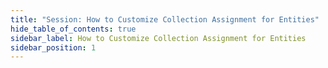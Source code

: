 ```yaml
---
title: "Session: How to Customize Collection Assignment for Entities"
hide_table_of_contents: true
sidebar_label: How to Customize Collection Assignment for Entities
sidebar_position: 1
---
```





<LanguageSwitcher supportedLanguages={supportedLanguages} />

<LanguageContent language="csharp">
   <HowToCustomizeCollectionAssignmentForEntitiesCsharp />
</LanguageContent>

<LanguageContent language="java">
   <HowToCustomizeCollectionAssignmentForEntitiesJava />
</LanguageContent>

<LanguageContent language="python">
   <HowToCustomizeCollectionAssignmentForEntitiesPython />
</LanguageContent>

<LanguageContent language="php">
   <HowToCustomizeCollectionAssignmentForEntitiesPhp />
</LanguageContent>

<LanguageContent language="nodejs">
   <HowToCustomizeCollectionAssignmentForEntitiesNodejs />
</LanguageContent>


<!---
### Configuration
- [Conventions](../../../client-api/configuration/conventions)
- [How to Customize ID Generation for Entities](../../../client-api/session/configuration/how-to-customize-id-generation-for-entities)
- [How to Customize the Identity Property Lookup for Entities](../../../client-api/session/configuration/how-to-customize-identity-property-lookup-for-entities)

### FAQ
- [What is a Collection?](../../../client-api/faq/what-is-a-collection)


-->